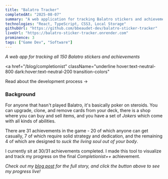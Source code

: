 ```yaml
---
title: "Balatro Tracker"
completedAt: "2025-08-07"
summary: "A web application for tracking Balatro stickers and achievements with real-time progress monitoring"
technologies: "React, TypeScript, CSS3, Local Storage"
githubUrl: "https://github.com/bbeaudet-dev/balatro-sticker-tracker"
liveUrl: "https://balatro-sticker-tracker.onrender.com"
prominence: 3
tags: ["Game Dev", "Software"]
---
```


_A web app for tracking all 150 Balatro stickers and achievements_

<LaunchButton
  href="https://balatro-sticker-tracker.onrender.com"
  title="Check it out!"
  icon=""
  color="orange"
/>

<a
  href="/blog/completionist"
  className="underline hover:text-neutral-800 dark:hover:text-neutral-200 transition-colors"
>
  Read about the development process →
</a>

### Background

For anyone that hasn't played Balatro, it's basically poker on steroids. You can upgrade, clone, and remove cards from your deck, there is a shop where you can buy and sell items, and you have a set of _Jokers_ which come with all kinds of abilities.

There are 31 achievements in the game - 20 of which anyone can get casually, 7 of which require solid strategy and dedication, and the remaining 4 of which are designed to _suck the living soul out of your body_.

I currently sit at 30/31 achievements completed. I made this tool to visualize and track my progress on the final _Completionist++_ achievement.

_Check out my [blog post](/blog/completionist) for the full story, and click the button above to see my progress live!_
